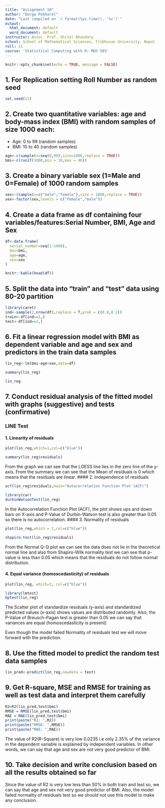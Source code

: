 ```yaml
---
title: "Assignment 10"
author: "Durga Pokharel"
date: "Last compiled on `r format(Sys.time(), '%c')`"
output:
  html_document: default
  word_document: default
instructor: Assoc. Prof. Shital Bhandary
school: School of Mathematical Sciences, Tribhuvan University, Nepal
roll: 11
course: 'Statistical Computing with R: MDS 503'
---
```


```r
knitr::opts_chunk$set(echo = TRUE, message = FALSE)
```

## 1. For Replication setting Roll Number as random seed
```r
set.seed(11)
```

## 2. Create two quantitative variables: age and body-mass index (BMI) with random samples of size 1000 each:
* Age: 0 to 99 (random samples)
* BMI: 10 to 40 (random samples)
```r
age<-c(sample(x=seq(0,99),size=1000,replace = TRUE))
bmi<-c(runif(1000,min = 10,max = 40))
```
## 3. Create a binary variable sex (1=Male and 0=Female) of 1000 random samples

```r
sex<-(sample(x=c("male","female"),size = 1000,replace = TRUE))
sex<-factor(sex,levels = c("female","male"))
```


## 4. Create a data frame as df containing four variables/features:Serial Number, BMI, Age and Sex

```r
df<-data.frame(
  serial_number=seq(1:1000),
  bmi=bmi,
  age=age,
  sex=sex
)
```

```r
knitr::kable(head(df))
```

## 5. Split the data into “train” and “test” data using 80-20 partition

```r
library(caret)
ind<-sample(2,nrow(df),replace = T,prob = c(0.8,0.2))
train<-df[ind==1,]
test<-df[ind==2,]
```

## 6. Fit a linear regression model with BMI as dependent variable and age and sex and predictors in the train data samples

```r
lin_reg<-lm(bmi~age+sex,data=df)
```

```r
summary(lin_reg)
```

```r
lin_reg
```
## 7. Conduct residual analysis of the fitted model with graphs (suggestive) and tests (confirmative)
### LINE Test
#### 1. Linearity of residuals
```r
plot(lin_reg,which=1,col=c("blue"))
```

```r
summary(lin_reg$residuals)
```
From the graph we can see that the LOESS line lies in the zero line of the y-axis. From the summary we can see that the Mean of residuals is 0 which means that the residuals are linear.
#### 2. Independence of residuals

```r
acf(lin_reg$residuals,main="Autocorrelation Function Plot (ACF)")
```

```r
library(car)
durbinWatsonTest(lin_reg)
```

In the Autocorrelation Function Plot (ACF), the plot shows ups and down bars on X-axis and P-Value of Durbin-Watson test is also greater than 0.05 so there is no autocorrelation.
#### 3. Normality of residuals
```r
plot(lin_reg,which = 2,col=c("blue"))
```

```r
shapiro.test(lin_reg$residuals)
```
From the Normal Q-Q plot we can see the data does not lie in the theoretical normal line and also from Shapiro-Wilk normality test we can see that p-value is less than 0.05 which means that the residuals do not follow normal distribution.

#### 4. Equal variance (homoscedasticity) of residuals

```r
plot(lin_reg, which=3, col=c("blue"))
```

```r
library(lmtest)
bptest(lin_reg)
```
The Scatter plot of standardize residuals (y-axis) and standardized predicted values (x-axis) shows values are distributed randomly. Also, the P-Value of Breusch-Pagan test is greater than 0.05 we can say that variances are equal (homoscedasticity is present)

Even though the model failed Normality of residuals test we will move forward with the prediction.

## 8. Use the fitted model to predict the random test data samples

```r
lin_pred<-predict(lin_reg,newdata = test)
```

## 9. Get R-square, MSE and RMSE for training as well as test data and interpret them carefully
 
```r
R2=R2(lin_pred,test$bmi)
RMSE = RMSE(lin_pred,test$bmi)
MAE = MAE(lin_pred,test$bmi)
print(paste("R2: ",R2))
print(paste("RMSE: ",RMSE))
print(paste("MAE: ",MAE))
```

The value of R2(R-Square) is very low 0.0235 i.e only 2.35% of the variance in the dependent variable is explained by independent variables. In other words, we can say that age and sex are not very good predictor of BMI.

## 10. Take decision and write conclusion based on all the results obtained so far

Since the value of R2 is very low less than 50% in both train and test so, we can say that age and sex not very good predictor of BMI. Also, the model failed normality of residuals test so we should not use this model to make any conclusion.
